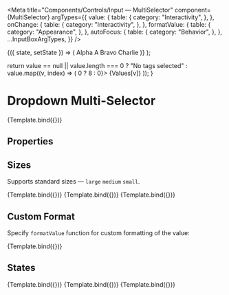 
<Meta
  title="Components/Controls/Input — MultiSelector"
  component={MultiSelector}
  argTypes={{
    value: {
      table: {
        category: "Interactivity",
      },
    },
    onChange: {
      table: {
        category: "Interactivity",
      },
    },
    formatValue: {
      table: {
        category: "Appearance",
      },
    },
    autoFocus: {
      table: {
        category: "Behavior",
      },
    },
    ...InputBoxArgTypes,
  }}
/>

  <StateManager initialValue={args.value}>
    {({ state, setState }) => (
      <MultiSelector {...args} value={state} onChange={setState}>
        <MultiSelector.Item value="a">
          <Pane grow={1} horizontalAlignment="space-between" orientation="horizontal">
            <span>Alpha</span>
            <span>A</span>
          </Pane>
        </MultiSelector.Item>
        <MultiSelector.Item value="b">Bravo</MultiSelector.Item>
        <MultiSelector.Item value="c">Charlie</MultiSelector.Item>
      </MultiSelector>
    )}
  </StateManager>
);

  return value == null || value.length === 0
    ? "No tags selected"
    : value.map((v, index) => (
        <Tag key={v} inline marginLeft={index > 0 ? 8 : 0}>
          {Values[v]}
        </Tag>
      ));
}

# Dropdown Multi-Selector

<Description of={MultiSelector} />

<Canvas withSource="none">
  <Story name="Basic" args={{ value: ["a"], width: 300 }}>
    {Template.bind({})}
  </Story>
</Canvas>

## Properties

<ArgsTable story="Basic" />

## Sizes

Supports standard sizes — `large` `medium` `small`.

<Canvas withSource="none">
  <Story name="Large" args={{ label: "Large", size: "large", value: ["a"] }}>
    {Template.bind({})}
  </Story>
  <Story name="Medium" args={{ label: "Medium", size: "medium", value: ["a"] }}>
    {Template.bind({})}
  </Story>
  <Story name="Small" args={{ label: "Small", size: "small", value: ["a"] }}>
    {Template.bind({})}
  </Story>
</Canvas>

## Custom Format

Specify `formatValue` function for custom formatting of the value:

<Canvas withSource="none">
  <Story name="Format" args={{ label: "Tags", value: ["a", "b"], formatValue: formatValue }}>
    {Template.bind({})}
  </Story>
</Canvas>

## States

<Canvas withSource="none">
  <Story
    name="Disabled"
    args={{
      label: "Large",
      size: "large",
      disabled: true,
      value: ["a"],
      width: 300,
    }}>
    {Template.bind({})}
  </Story>
</Canvas>

<Canvas withSource="none">
  <Story
    name="Error with glyph"
    args={{
      label: "Large",
      size: "large",
      error: "Please correct the value entered",
      errorAppearance: "glyph",
      value: ["a"],
      width: 300,
    }}>
    {Template.bind({})}
  </Story>
</Canvas>

<Canvas withSource="none">
  <Story
    name="Error with hint"
    args={{
      label: "Large",
      size: "large",
      error: "Please correct the value entered",
      errorAppearance: "hint",
      value: ["a"],
      width: 300,
    }}>
    {Template.bind({})}
  </Story>
</Canvas>
